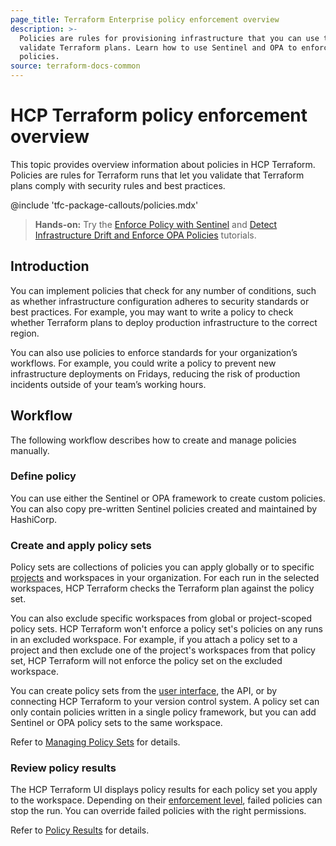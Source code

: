 ```yaml
---
page_title: Terraform Enterprise policy enforcement overview
description: >-
  Policies are rules for provisioning infrastructure that you can use to
  validate Terraform plans. Learn how to use Sentinel and OPA to enforce
  policies.
source: terraform-docs-common
---
```


# HCP Terraform policy enforcement overview

This topic provides overview information about policies in HCP Terraform. Policies are rules for Terraform runs that let you validate that Terraform plans comply with security rules and best practices.

<!-- BEGIN: TFC:only name:pnp-callout -->

@include 'tfc-package-callouts/policies.mdx'

<!-- END: TFC:only name:pnp-callout -->

> **Hands-on:** Try the [Enforce Policy with Sentinel](/terraform/tutorials/policy) and [Detect Infrastructure Drift and Enforce OPA Policies](/terraform/tutorials/cloud/drift-and-policy) tutorials.

## Introduction

You can implement policies that check for any number of conditions, such as whether infrastructure configuration adheres to security standards or best practices. For example, you may want to write a policy to check whether Terraform plans to deploy production infrastructure to the correct region.

You can also use policies to enforce standards for your organization’s workflows. For example, you could write a policy to prevent new infrastructure deployments on Fridays, reducing the risk of production incidents outside of your team’s working hours.

## Workflow

The following workflow describes how to create and manage policies manually. 

### Define policy

You can use either the Sentinel or OPA framework to create custom policies. You can also copy pre-written Sentinel policies created and maintained by HashiCorp.

### Create and apply policy sets

Policy sets are collections of policies you can apply globally or to specific [projects](/terraform/enterprise/projects/manage) and workspaces in your organization. For each run in the selected workspaces, HCP Terraform checks the Terraform plan against the policy set.

You can also exclude specific workspaces from global or project-scoped policy sets. HCP Terraform won't enforce a policy set's policies on any runs in an excluded workspace. For example, if you attach a policy set to a project and then exclude one of the project's workspaces from that policy set, HCP Terraform will not enforce the policy set on the excluded workspace.

You can create policy sets from the [user interface](/terraform/enterprise/policy-enforcement/manage-policy-sets#create-policy-sets), the API, or by connecting HCP Terraform to your version control system. A policy set can only contain policies written in a single policy framework, but you can add Sentinel or OPA policy sets to the same workspace.

Refer to [Managing Policy Sets](/terraform/enterprise/policy-enforcement/manage-policy-sets) for details.

### Review policy results

The HCP Terraform UI displays policy results for each policy set you apply to the workspace. Depending on their [enforcement level](/terraform/enterprise/policy-enforcement/manage-policy-sets#policy-enforcement-levels), failed policies can stop the run. You can override failed policies with the right permissions.

Refer to [Policy Results](/terraform/enterprise/policy-enforcement/view-results) for details.
